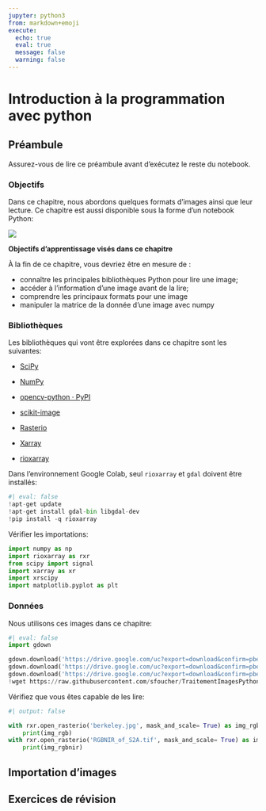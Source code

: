 ```yaml
---
jupyter: python3
from: markdown+emoji
execute:
  echo: true
  eval: true
  message: false
  warning: false
---
```


# Introduction à la programmation avec python {#sec-chap01}

## Préambule

Assurez-vous de lire ce préambule avant d'exécutez le reste du notebook.

### Objectifs 

Dans ce chapitre, nous abordons quelques formats d'images ainsi que leur lecture. Ce chapitre est aussi disponible sous la forme d'un notebook Python:

[![](images/colab.png)](https://colab.research.google.com/github/sfoucher/TraitementImagesPythonVol1/blob/main/notebooks/01-ImportationManipulationImages.ipynb)

::::: bloc_objectif
:::: bloc_objectif-header
::: bloc_objectif-icon
:::

**Objectifs d'apprentissage visés dans ce chapitre**
::::

À la fin de ce chapitre, vous devriez être en mesure de :

-   connaître les principales bibliothèques Python pour lire une image;
-   accéder à l'information d'une image avant de la lire;
-   comprendre les principaux formats pour une image
-   manipuler la matrice de la donnée d'une image avec numpy
:::::

### Bibliothèques

Les bibliothèques qui vont être explorées dans ce chapitre sont les suivantes:

-   [SciPy](https://scipy.org/)

-   [NumPy](https://numpy.org/)

-   [opencv-python · PyPI](https://pypi.org/project/opencv-python/)

-   [scikit-image](https://scikit-image.org/)

-   [Rasterio](https://rasterio.readthedocs.io/en/stable/)

-   [Xarray](https://docs.xarray.dev/en/stable/)

-   [rioxarray](https://corteva.github.io/rioxarray/stable/index.html)

Dans l'environnement Google Colab, seul `rioxarray` et `gdal` doivent être installés:

```python
#| eval: false
!apt-get update
!apt-get install gdal-bin libgdal-dev
!pip install -q rioxarray
```

Vérifier les importations:

```python
import numpy as np
import rioxarray as rxr
from scipy import signal
import xarray as xr
import xrscipy
import matplotlib.pyplot as plt
```

### Données

Nous utilisons ces images dans ce chapitre:

```python
#| eval: false
import gdown

gdown.download('https://drive.google.com/uc?export=download&confirm=pbef&id=1a6Ypg0g1Oy4AJt9XWKWfnR12NW1XhNg_', output= 'RGBNIR_of_S2A.tif')
gdown.download('https://drive.google.com/uc?export=download&confirm=pbef&id=1a4PQ68Ru8zBphbQ22j0sgJ4D2quw-Wo6', output= 'landsat7.tif')
gdown.download('https://drive.google.com/uc?export=download&confirm=pbef&id=1_zwCLN-x7XJcNHJCH6Z8upEdUXtVtvs1', output= 'berkeley.jpg')
!wget https://raw.githubusercontent.com/sfoucher/TraitementImagesPythonVol1/refs/heads/main/images/modis-aqua.PNG -O modis-aqua.PNG
```

Vérifiez que vous êtes capable de les lire:

```python
#| output: false

with rxr.open_rasterio('berkeley.jpg', mask_and_scale= True) as img_rgb:
    print(img_rgb)
with rxr.open_rasterio('RGBNIR_of_S2A.tif', mask_and_scale= True) as img_rgbnir:
    print(img_rgbnir)
```

## Importation d'images


## Exercices de révision 
